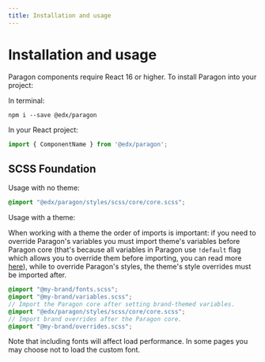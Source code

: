```yaml
---
title: Installation and usage
---
```


# Installation and usage

Paragon components require React 16 or higher. To install Paragon into your project:

In terminal:

```
npm i --save @edx/paragon
```

In your React project:

```jsx
import { ComponentName } from '@edx/paragon';
```

## SCSS Foundation

Usage with no theme:

```scss
@import "@edx/paragon/styles/scss/core/core.scss";
```

Usage with a theme:

When working with a theme the order of imports is important: if you need to override Paragon's variables you must import theme's variables before Paragon core (that's because all variables in Paragon use `!default` flag which allows you to override them before importing, you can read more [here](https://sass-lang.com/documentation/variables#default-values)), while to override Paragon's styles, the theme's style overrides must be imported after.

```scss
@import "@my-brand/fonts.scss";
@import "@my-brand/variables.scss";
// Import the Paragon core after setting brand-themed variables.
@import "@edx/paragon/styles/scss/core/core.scss";
// Import brand overrides after the Paragon core.
@import "@my-brand/overrides.scss";
```

Note that including fonts will affect load performance.  In some pages you may choose not to load the custom font.
